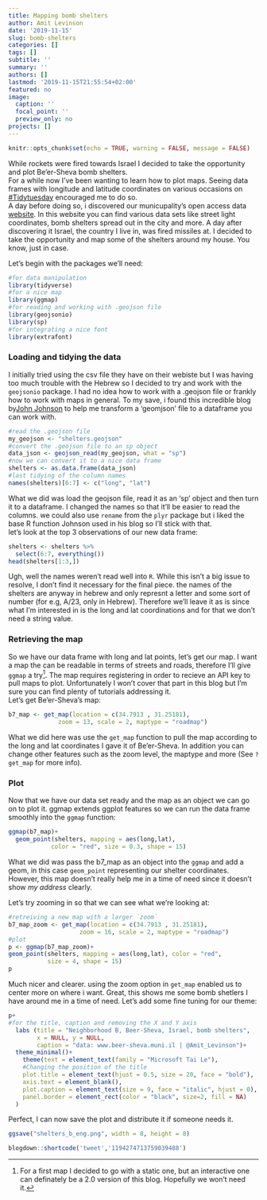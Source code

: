 ```yaml
---
title: Mapping bomb shelters
author: Amit Levinson
date: '2019-11-15'
slug: bomb-shelters
categories: []
tags: []
subtitle: ''
summary: ''
authors: []
lastmod: '2019-11-15T21:55:54+02:00'
featured: no
image:
  caption: ''
  focal_point: ''
  preview_only: no
projects: []
---
```

```r
knitr::opts_chunk$set(echo = TRUE, warning = FALSE, message = FALSE)
```

While rockets were fired towards Israel I decided to take the opportunity and plot Be'er-Sheva bomb shelters.  
For a while now I've been wanting to learn how to plot maps. Seeing data frames with longitude and latitude coordinates on various occasions on [#Tidytuesday](https://github.com/rfordatascience/tidytuesday) encouraged me to do so.  
A day before doing so, i discovered our municupality's open access data [website](https://www.beer-sheva.muni.il/OpenData/Pages/default.aspx). In this website you can find various data sets like street light coordinates, bomb shelters spread out in the city and more. A day after discovering it Israel, the country I live in, was fired missiles at. I decided to take the opportunity and map some of the shelters around my house. You know, just in case.

Let's begin with the packages we'll need:

```r
#for data manipulation
library(tidyverse)
#for a nice map
library(ggmap)
#for reading and working with .geojson file
library(geojsonio)
library(sp)
#for integrating a nice font
library(extrafont)
```


### Loading and tidying the data 
I initially tried using the csv file they have on their webiste but I was having too much trouble with the Hebrew so I decided to try and work with the `geojsonio` package. I had no idea how to work with a .geojson file or frankly how to work with maps in general. To my save, i found this incredible blog by[John Johnson
](https://randomjohn.github.io/r-geojson-srt/) to help me transform a 'geomjson' file to a dataframe you can work with.

```r
#read the .geojson file
my_geojson <- "shelters.geojson"
#convert the .geojson file to an sp object
data_json <- geojson_read(my_geojson, what = "sp")
#now we can convert it to a nice data frame
shelters <- as.data.frame(data_json)
#last tidying of the column names
names(shelters)[6:7] <- c("long", "lat")
```

What we did was load the geojson file, read it as an 'sp' object and then turn it to a dataframe. I changed the names so that it'll be easier to read the columns. we could also use `rename` from the `plyr` package but i liked the base R function Johnson used in his blog so I'll stick with that.  
let's look at the top 3 observations of our new data frame:
```r
shelters <- shelters %>% 
  select(6:7, everything())
head(shelters[1:3,])
```

Ugh, well the names weren't read well into `R`. While this isn't a big issue to resolve, I don't find it necessary for the final piece. the names of the shelters are anyway in hebrew and only represnt a letter and some sort of number (for e.g, A/23, only in Hebrew). Therefore we'll leave it as is since what I'm interested in is the long and lat coordinations and for that we don't need a string value. 

### Retrieving the map

So we have our data frame with long and lat points, let's get our map. I want a map the can be readable in terms of streets and roads, therefore I'll give `ggmap` a try[^1]. The map requires registering in order to recieve an API key to pull maps to plot. Unfortunately I won't cover that part in this blog but I'm sure you can find plenty of tutorials addressing it.  
Let's get Be'er-Sheva's map:

```r
b7_map <- get_map(location = c(34.7913 , 31.25181), 
              zoom = 13, scale = 2, maptype = "roadmap")
```

What we did here was use the `get_map` function to pull the map according to the long and lat coordinates I gave it of Be'er-Sheva. In addition you can change other features such as the zoom level, the maptype and more (See `?get_map` for more info).

### Plot

Now that we have our data set ready and the map as an object we can go on to plot it. ggmap extends ggplot features so we can run the data frame smoothly into the `ggmap` function:

```r
ggmap(b7_map)+
  geom_point(shelters, mapping = aes(long,lat),
            color = "red", size = 0.3, shape = 15)
```

What we did was pass the b7_map as an object into the `ggmap` and add a geom, in this case `geom_point` representing our shelter coordinates. However, this map doesn't really help me in a time of need since it doesn't show *my address* clearly.  

Let's try zooming in so that we can see what we're looking at:

```r
#retreiving a new map with a larger `zoom`
b7_map_zoom <- get_map(location = c(34.7913 , 31.25181), 
                    zoom = 16, scale = 2, maptype = "roadmap")
#plot
p <- ggmap(b7_map_zoom)+
geom_point(shelters, mapping = aes(long,lat), color = "red",
           size = 4, shape = 15)
p
```

Much nicer and clearer. using the zoom option in `get_map` enabled us to center more on where i want. Great, this shows me some bomb shetlers I have around me in a time of need. Let's add some fine tuning for our theme:

```r
p+  
#for the title, caption and removing the X and Y axis
  labs (title = "Neighborhood B, Beer-Sheva, Israel, bomb shelters",
        x = NULL, y = NULL,
        caption = "data: www.beer-sheva.muni.il | @Amit_Levinson")+
  theme_minimal()+
    theme(text = element_text(family = "Microsoft Tai Le"),
    #Changing the position of the title
    plot.title = element_text(hjust = 0.5, size = 20, face = "bold"),
    axis.text = element_blank(),
    plot.caption = element_text(size = 9, face = "italic", hjust = 0),
    panel.border = element_rect(color = "black", size=2, fill = NA)
  )
```

Perfect, I can now save the plot and distribute it if someone needs it.

```r
ggsave("shelters_b_eng.png", width = 8, height = 8)
```



```r
blogdown::shortcode('tweet','1194274713759039488')
```

[^1]: For a first map I decided to go with a static one, but an interactive one can definately be a 2.0 version of this blog. Hopefully we won't need it.
